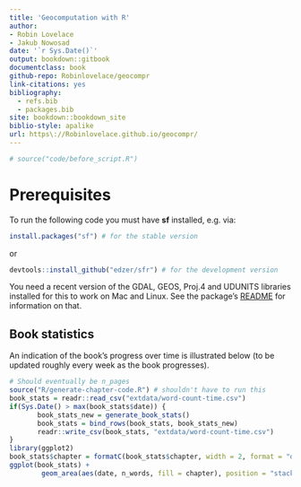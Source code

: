 ```yaml
--- 
title: 'Geocomputation with R'
author:
- Robin Lovelace
- Jakub Nowosad
date: '`r Sys.Date()`'
output: bookdown::gitbook
documentclass: book
github-repo: Robinlovelace/geocompr
link-citations: yes
bibliography:
  - refs.bib
  - packages.bib
site: bookdown::bookdown_site
biblio-style: apalike
url: https\://Robinlovelace.github.io/geocompr/
---
```


```r
# source("code/before_script.R")
```

# Prerequisites {-}

To run the following code you must have **sf** installed, e.g. via:

```r
install.packages("sf") # for the stable version
```

or 

```r
devtools::install_github("edzer/sfr") # for the development version
```

You need a recent version of the GDAL, GEOS, Proj.4 and UDUNITS libraries installed for this to work on Mac and Linux. See the package's [README](https://github.com/edzer/sfr) for information on that.

## Book statistics {-}

An indication of the book's progress over time is illustrated below (to be updated roughly every week as the book progresses).

```r
# Should eventually be n_pages
source("R/generate-chapter-code.R") # shouldn't have to run this
book_stats = readr::read_csv("extdata/word-count-time.csv")
if(Sys.Date() > max(book_stats$date)) {
       book_stats_new = generate_book_stats()
       book_stats = bind_rows(book_stats, book_stats_new)
       readr::write_csv(book_stats, "extdata/word-count-time.csv")
}
library(ggplot2)
book_stats$chapter = formatC(book_stats$chapter, width = 2, format = "d", flag = "0")
ggplot(book_stats) +
        geom_area(aes(date, n_words, fill = chapter), position = "stack") 
```


